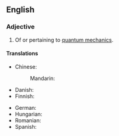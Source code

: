 {{also|quantum-mechanical}}

==English==

===Adjective===
{{en-adj|-}}

# Of or pertaining to [[quantum mechanics]].

====Translations====
{{trans-top|of or pertaining to quantum mechanics}}
* Chinese:
*: Mandarin: {{t-needed|cmn}}
* Danish: {{t|da|kvantemekanisk}}
* Finnish: {{t|fi|kvanttimekaaninen}}
{{trans-mid}}
* German: {{t+|de|quantenmechanisch}}
* Hungarian: {{t+|hu|kvantummechanikai}}
* Romanian: {{t|ro|de mecanică cuantică}}
* Spanish: {{t-needed|es}}
{{trans-bottom}}